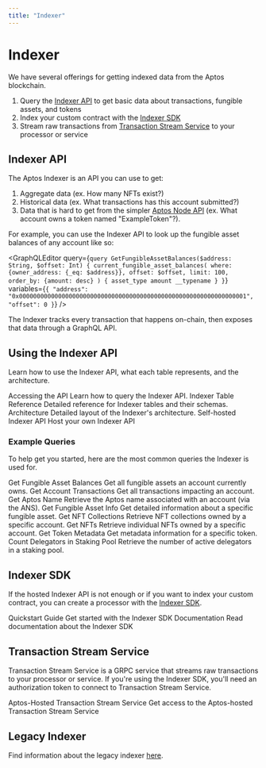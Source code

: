 ```yaml
---
title: "Indexer"
---
```



# Indexer

We have several offerings for getting indexed data from the Aptos blockchain.
1. Query the [Indexer API](indexer/indexer-api.mdx) to get basic data about transactions, fungible assets, and tokens
2. Index your custom contract with the [Indexer SDK](indexer/indexer-sdk.mdx)
3. Stream raw transactions from [Transaction Stream Service](indexer/txn-stream.mdx) to your processor or service

## Indexer API

The Aptos Indexer is an API you can use to get:

1. Aggregate data (ex. How many NFTs exist?)
2. Historical data (ex. What transactions has this account submitted?)
3. Data that is hard to get from the simpler [Aptos Node API](apis/fullnode-rest-api.mdx) (ex. What account owns a token named "ExampleToken"?).

For example, you can use the Indexer API to look up the fungible asset balances of any account like so:

<GraphQLEditor
  query={`query GetFungibleAssetBalances($address: String, $offset: Int) {
  current_fungible_asset_balances(
    where: {owner_address: {_eq: $address}},
    offset: $offset,
    limit: 100,
    order_by: {amount: desc}
  ) {
    asset_type
    amount
    __typename
  }
}`}
  variables={`{
  "address": "0x0000000000000000000000000000000000000000000000000000000000000001",
  "offset": 0
}`}
/>

<Callout type="info">
The Indexer tracks every transaction that happens on-chain, then exposes that data through a GraphQL API.
</Callout>

## Using the Indexer API

Learn how to use the Indexer API, what each table represents, and the architecture.

<Cards>
  <Card href="indexer/indexer-api">
    <Card.Title>Accessing the API</Card.Title>
    <Card.Description>Learn how to query the Indexer API.</Card.Description>
  </Card>
    <Card href="indexer/indexer-api/indexer-reference">
    <Card.Title>Indexer Table Reference</Card.Title>
    <Card.Description>Detailed reference for Indexer tables and their schemas.</Card.Description>
  </Card>
  <Card href="indexer/indexer-api/architecture">
    <Card.Title>Architecture</Card.Title>
    <Card.Description>Detailed layout of the Indexer's architecture.</Card.Description>
  </Card>
    <Card href="indexer/indexer-api/self-hosted">
    <Card.Title>Self-hosted Indexer API</Card.Title>
    <Card.Description>Host your own Indexer API</Card.Description>
  </Card>
</Cards>

### Example Queries

To help get you started, here are the most common queries the Indexer is used for.

<Cards>
  <Card href="indexer/indexer-api/fungible-asset-balances">
    <Card.Title>Get Fungible Asset Balances</Card.Title>
    <Card.Description>Get all fungible assets an account currently owns.</Card.Description>
  </Card>
  <Card href="indexer/indexer-api/account-transactions">
    <Card.Title>Get Account Transactions</Card.Title>
    <Card.Description>Get all transactions impacting an account.</Card.Description>
  </Card>
  <Card href="indexer/indexer-api/ans-lookup">
    <Card.Title>Get Aptos Name</Card.Title>
    <Card.Description>Retrieve the Aptos name associated with an account (via the ANS).</Card.Description>
  </Card>
  <Card href="indexer/indexer-api/fungible-asset-info">
    <Card.Title>Get Fungible Asset Info</Card.Title>
    <Card.Description>Get detailed information about a specific fungible asset.</Card.Description>
  </Card>
  <Card href="indexer/indexer-api/get-nft-collections">
    <Card.Title>Get NFT Collections</Card.Title>
    <Card.Description>Retrieve NFT collections owned by a specific account.</Card.Description>
  </Card>
  <Card href="indexer/indexer-api/get-nfts">
    <Card.Title>Get NFTs</Card.Title>
    <Card.Description>Retrieve individual NFTs owned by a specific account.</Card.Description>
  </Card>
  <Card href="indexer/indexer-api/token-metadata">
    <Card.Title>Get Token Metadata</Card.Title>
    <Card.Description>Get metadata information for a specific token.</Card.Description>
  </Card>
  <Card href="indexer/indexer-api/get-delegators">
    <Card.Title>Count Delegators in Staking Pool</Card.Title>
    <Card.Description>Retrieve the number of active delegators in a staking pool.</Card.Description>
  </Card>
</Cards>

## Indexer SDK

If the hosted Indexer API is not enough or if you want to index your custom contract, you can create a processor with the [Indexer SDK](./indexer/indexer-sdk.mdx).

<Cards>
  <Card href="indexer/indexer-sdk/quickstart">
    <Card.Title>Quickstart Guide</Card.Title>
    <Card.Description>Get started with the Indexer SDK</Card.Description>
  </Card>
  <Card href="indexer/indexer-sdk/documentation">
    <Card.Title>Documentation</Card.Title>
    <Card.Description>Read documentation about the Indexer SDK</Card.Description>
  </Card>
</Cards>

## Transaction Stream Service

Transaction Stream Service is a GRPC service that streams raw transactions to your processor or service.
If you're using the Indexer SDK, you'll need an authorization token to connect to Transaction Stream Service.

<Cards>
  <Card href="indexer/txn-stream/aptos-hosted-txn-stream">
    <Card.Title>Aptos-Hosted Transaction Stream Service</Card.Title>
    <Card.Description>Get access to the Aptos-hosted Transaction Stream Service</Card.Description>
  </Card>
</Cards>

## Legacy Indexer

Find information about the legacy indexer [here](indexer/legacy.mdx).
